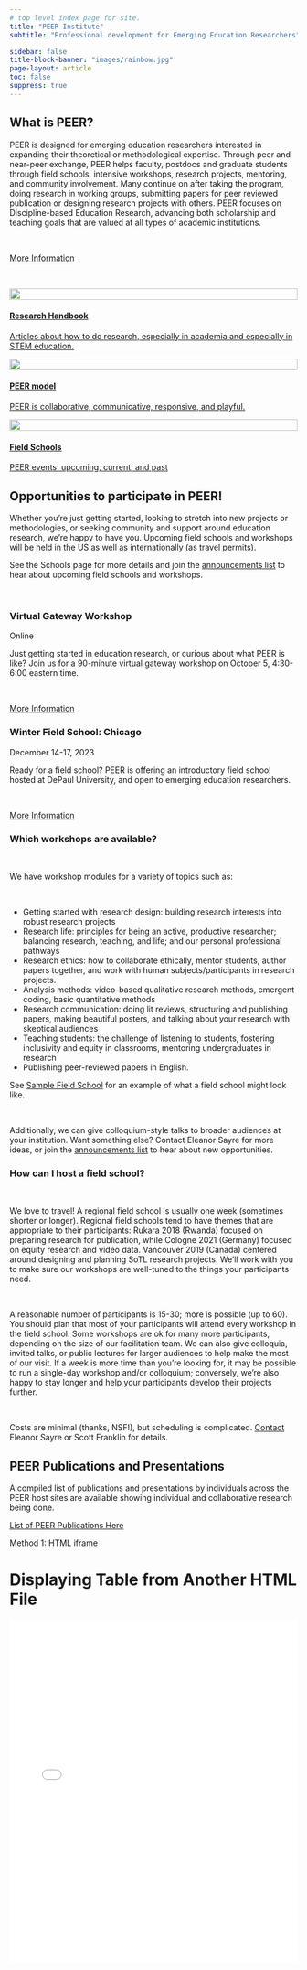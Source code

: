```yaml
---
# top level index page for site.
title: "PEER Institute"
subtitle: "Professional development for Emerging Education Researchers"

sidebar: false
title-block-banner: "images/rainbow.jpg"
page-layout: article
toc: false
suppress: true
---
```


## What is PEER?

PEER is designed for emerging education researchers interested in expanding their theoretical or methodological expertise. Through peer and near-peer exchange, PEER helps faculty, postdocs and graduate students through field schools, intensive workshops, research projects, mentoring, and community involvement. Many continue on after taking the program, doing research in working groups, submitting papers for peer reviewed publication or designing research projects with others. PEER focuses on Discipline-based Education Research, advancing both scholarship and teaching goals that are valued at all types of academic institutions.

&nbsp;  

:::{.text-center}
[More Information](about.qmd){.btn role="button" .btn-primary .rounded-pill}
:::

&nbsp;  

::: {.quarto-listing .quarto-listing-container-grid}
::: {.list .grid .quarto-listing-cols-3}

:::{.g-col-1 .card}
:::{.btn .btn-primary width="100%" style="background-color:inherit; border:none; padding:0px; height:-webkit-fill-available"}

[](https://handbook.zaposa.com)

:::{.card-body .text-center style="color:var(--bs-body-color)"}

![](images/sayrelab.png){fig-alt="Eleanor Sayre" width="100%"}

#### [Research Handbook](https://handbook.zaposa.com){.quarto-grid-link .card-title}

[Articles about how to do research, especially in academia and especially in STEM education.](https://handbook.zaposa.com){.quarto-grid-link}

:::
:::
:::

:::{.g-col-1 .card}
:::{.btn .btn-primary width="100%" style="background-color:inherit; border:none; padding:0px; height:-webkit-fill-available"}

[](model/index.qmd)

:::{.card-body .text-center style="color:var(--bs-body-color)"}

![](images/peer.png){fig-alt="Eleanor Sayre" width="100%"}

#### [PEER model](model/index.qmd){.quarto-grid-link .card-title}

[PEER is collaborative, communicative, responsive, and playful.](model/index.qmd){.quarto-grid-link}

:::
:::
:::


:::{.g-col-1 .card}
:::{.btn .btn-primary width="100%" style="background-color:inherit; border:none; padding:0px; height:-webkit-fill-available"}

[](schools/index.qmd)

:::{.card-body .text-center style="color:var(--bs-body-color)"}
![](images/pants.png){fig-alt="Eleanor Sayre" width="100%"}

#### [Field Schools](schools/index.qmd){.quarto-grid-link .card-title}

[PEER events: upcoming, current, and past](schools/index.qmd){ .quarto-grid-link}

:::
:::
:::


:::


:::

## Opportunities to participate in PEER!

Whether you’re just getting started, looking to stretch into new projects or methodologies, or seeking community and support around education research, we’re happy to have you. Upcoming field schools and workshops will be held in the US as well as internationally (as travel permits).

See the Schools page for more details and join the [announcements list](contact.qmd#i-want-to-join-the-mailing-list) to hear about upcoming field schools and workshops.

&nbsp;  

::::::: {.quarto-listing .quarto-listing-container-grid}
:::::: {.list .grid .quarto-listing-cols-2}

::::: {.g-col-1 .card}
:::: {.card-header .text-center .card-title}

### Virtual Gateway Workshop

::::

::::{ .card-body .text-left}

:::{.card-subtitle .mb-2 .text-muted}
Online
:::

Just getting started in education research, or curious about what PEER is like? Join us for a 90-minute virtual gateway workshop on October 5, 4:30-6:00 eastern time.

&nbsp;  

:::{.more-info-button .text-center}

[More Information](schools/virtual-gateway/index.qmd){.btn role="button" .btn-primary .rounded-pill}
:::

::::
:::::

::::: {.g-col-1 .card}
:::: {.card-header .text-center .card-title}

### Winter Field School: Chicago

::::

::::{ .card-body .text-left}

:::{.card-subtitle .mb-2 .text-muted}
December 14-17, 2023
:::

Ready for a field school? PEER is offering an introductory field school hosted at DePaul University, and open to emerging education researchers.

&nbsp;  

:::{.more-info-button .text-center}

[More Information](schools/peer-chicago-2023/index.qmd){.btn role="button" .btn-primary .rounded-pill}
:::

::::
:::::
::::::
:::::::

::::::: {.quarto-listing .quarto-listing-container-grid}
:::::: {.list .grid .quarto-listing-cols-2}

::::: {.g-col-1}

### Which workshops are available?

&nbsp;  

We have workshop modules for a variety of topics such as:

&nbsp;  

* Getting started with research design: building research interests into robust research projects
* Research life: principles for being an active, productive researcher; balancing research, teaching, and life; and our personal professional pathways
* Research ethics: how to collaborate ethically, mentor students, author papers together, and work with human subjects/participants in research projects.
* Analysis methods: video-based qualitative research methods, emergent coding, basic quantitative methods
* Research communication: doing lit reviews, structuring and publishing papers, making beautiful posters, and talking about your research with skeptical audiences
* Teaching students: the challenge of listening to students, fostering inclusivity and equity in classrooms, mentoring undergraduates in research
* Publishing peer-reviewed papers in English.

See [Sample Field School](workshops.qmd) for an example of what a field school might look like.

&nbsp;  

Additionally, we can give colloquium-style talks to broader audiences at your institution. Want something else? Contact Eleanor Sayre for more ideas, or join the [announcements list](contact.qmd#i-want-to-join-the-mailing-list) to hear about new opportunities.

:::::

::::: {.g-col-1}

### How can I host a field school?

&nbsp;  

We love to travel! A regional field school is usually one week (sometimes shorter or longer). Regional field schools tend to have themes that are appropriate to their participants: Rukara 2018 (Rwanda) focused on preparing research for publication, while Cologne 2021 (Germany) focused on equity research and video data. Vancouver 2019 (Canada) centered around designing and planning SoTL research projects. We’ll work with you to make sure our workshops are well-tuned to the things your participants need.

&nbsp;  

A reasonable number of participants is 15-30; more is possible (up to 60). You should plan that most of your participants will attend every workshop in the field school. Some workshops are ok for many more participants, depending on the size of our facilitation team. We can also give colloquia, invited talks, or public lectures for larger audiences to help make the most of our visit. If a week is more time than you’re looking for, it may be possible to run a single-day workshop and/or colloquium; conversely, we’re also happy to stay longer and help your participants develop their projects further.

&nbsp;  

Costs are minimal (thanks, NSF!), but scheduling is complicated. [Contact](contact.qmd) Eleanor Sayre or Scott Franklin for details.

:::::
::::::
:::::::

## PEER Publications and Presentations

A compiled list of publications and presentations by individuals across the PEER host sites are available showing individual and collaborative research being done.  

[List of PEER Publications Here](https://www.rit.edu/castle/sites/rit.edu.castle/files/images/10-09-20_Compiled%20PEER%20Pubs_Pres%20.pdf)

Method 1: HTML iframe
```{=HTML}
<!DOCTYPE html>
<html>
<head>
  <title>Display Table</title>
</head>
<body>

  <h1>Displaying Table from Another HTML File</h1>

  <iframe src="module-spreadsheet.html" width="100%" height="600px" frameborder="0"></iframe>

</body>
</html>

```
